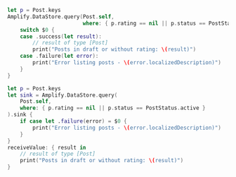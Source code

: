 <BlockSwitcher>

<Block name="Listener (iOS 11+)">

```swift
let p = Post.keys
Amplify.DataStore.query(Post.self,
                        where: { p.rating == nil || p.status == PostStatus.active }) {
    switch $0 {
    case .success(let result):
        // result of type [Post]
        print("Posts in draft or without rating: \(result)")
    case .failure(let error):
        print("Error listing posts - \(error.localizedDescription)")
    }
}
```

</Block>

<Block name="Combine (iOS 13+)">

```swift
let p = Post.keys
let sink = Amplify.DataStore.query(
    Post.self,
    where: { p.rating == nil || p.status == PostStatus.active }
).sink {
    if case let .failure(error) = $0 {
        print("Error listing posts - \(error.localizedDescription)")
    }
}
receiveValue: { result in
    // result of type [Post]
    print("Posts in draft or without rating: \(result)")
}
```

</Block>

</BlockSwitcher>
